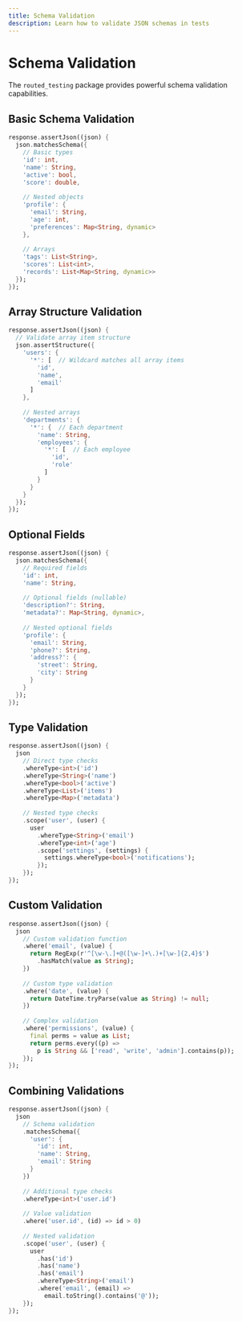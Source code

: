 ```yaml
---
title: Schema Validation
description: Learn how to validate JSON schemas in tests
---
```


# Schema Validation

The `routed_testing` package provides powerful schema validation capabilities.

## Basic Schema Validation

```dart
response.assertJson((json) {
  json.matchesSchema({
    // Basic types
    'id': int,
    'name': String,
    'active': bool,
    'score': double,
    
    // Nested objects
    'profile': {
      'email': String,
      'age': int,
      'preferences': Map<String, dynamic>
    },
    
    // Arrays
    'tags': List<String>,
    'scores': List<int>,
    'records': List<Map<String, dynamic>>
  });
});
```

## Array Structure Validation

```dart
response.assertJson((json) {
  // Validate array item structure
  json.assertStructure({
    'users': {
      '*': [  // Wildcard matches all array items
        'id',
        'name',
        'email'
      ]
    },
    
    // Nested arrays
    'departments': {
      '*': {  // Each department
        'name': String,
        'employees': {
          '*': [  // Each employee
            'id',
            'role'
          ]
        }
      }
    }
  });
});
```

## Optional Fields

```dart
response.assertJson((json) {
  json.matchesSchema({
    // Required fields
    'id': int,
    'name': String,
    
    // Optional fields (nullable)
    'description?': String,
    'metadata?': Map<String, dynamic>,
    
    // Nested optional fields
    'profile': {
      'email': String,
      'phone?': String,
      'address?': {
        'street': String,
        'city': String
      }
    }
  });
});
```

## Type Validation

```dart
response.assertJson((json) {
  json
    // Direct type checks
    .whereType<int>('id')
    .whereType<String>('name')
    .whereType<bool>('active')
    .whereType<List>('items')
    .whereType<Map>('metadata')
    
    // Nested type checks
    .scope('user', (user) {
      user
        .whereType<String>('email')
        .whereType<int>('age')
        .scope('settings', (settings) {
          settings.whereType<bool>('notifications');
        });
    });
});
```

## Custom Validation

```dart
response.assertJson((json) {
  json
    // Custom validation function
    .where('email', (value) {
      return RegExp(r'^[\w-\.]+@([\w-]+\.)+[\w-]{2,4}$')
        .hasMatch(value as String);
    })
    
    // Custom type validation
    .where('date', (value) {
      return DateTime.tryParse(value as String) != null;
    })
    
    // Complex validation
    .where('permissions', (value) {
      final perms = value as List;
      return perms.every((p) => 
        p is String && ['read', 'write', 'admin'].contains(p));
    });
});
```

## Combining Validations

```dart
response.assertJson((json) {
  json
    // Schema validation
    .matchesSchema({
      'user': {
        'id': int,
        'name': String,
        'email': String
      }
    })
    
    // Additional type checks
    .whereType<int>('user.id')
    
    // Value validation
    .where('user.id', (id) => id > 0)
    
    // Nested validation
    .scope('user', (user) {
      user
        .has('id')
        .has('name')
        .has('email')
        .whereType<String>('email')
        .where('email', (email) => 
          email.toString().contains('@'));
    });
});
```
